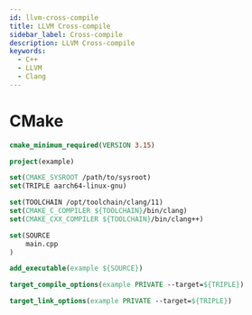 ```yaml
---
id: llvm-cross-compile
title: LLVM Cross-compile
sidebar_label: Cross-compile
description: LLVM Cross-compile
keywords:
  - C++
  - LLVM
  - Clang
---
```


# CMake

```cmake
cmake_minimum_required(VERSION 3.15)

project(example)

set(CMAKE_SYSROOT /path/to/sysroot)
set(TRIPLE aarch64-linux-gnu)

set(TOOLCHAIN /opt/toolchain/clang/11)
set(CMAKE_C_COMPILER ${TOOLCHAIN}/bin/clang)
set(CMAKE_CXX_COMPILER ${TOOLCHAIN}/bin/clang++)

set(SOURCE
    main.cpp
)

add_executable(example ${SOURCE})

target_compile_options(example PRIVATE --target=${TRIPLE})

target_link_options(example PRIVATE --target=${TRIPLE})
```

